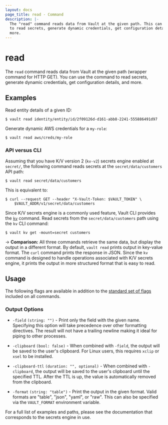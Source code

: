 ```yaml
---
layout: docs
page_title: read - Command
description: |-
  The "read" command reads data from Vault at the given path. This can be used
  to read secrets, generate dynamic credentials, get configuration details, and
  more.
---
```


# read

The `read` command reads data from Vault at the given path (wrapper command for
HTTP GET). You can use the command to read secrets, generate dynamic
credentials, get configuration details, and more.

## Examples

Read entity details of a given ID:

```shell-session
$ vault read identity/entity/id/2f09126d-d161-abb8-2241-555886491d97
```

Generate dynamic AWS credentials for a `my-role`:

```shell-session
$ vault read aws/creds/my-role
```

### API versus CLI

Assuming that you have K/V version 2 (`kv-v2`) secrets engine enabled at
`secret/`, the following command reads secrets at the `secret/data/customers`
API path:

```shell-session
$ vault read secret/data/customers
```

This is equivalent to:

```shell-session
$ curl --request GET --header "X-Vault-Token: $VAULT_TOKEN" \
    $VAULT_ADDR/v1/secret/data/customers
```

Since K/V secrets engine is a commonly used feature, Vault CLI provides the
[`kv`](/vault/docs/commands/kv) command. Read secrets from the `secret/data/customers`
path using the `kv` CLI command:

```shell-session
$ vault kv get -mount=secret customers
```

-> **Comparison:** All three commands retrieve the same data, but display the
output in a different format. By default, `vault read` prints output in
key-value format. The `curl` command prints the response in JSON. Since the
`kv` command is designed to handle operations associated with K/V secrets
engine, it prints the output in more structured format that is easy to read.

## Usage

The following flags are available in addition to the [standard set of
flags](/vault/docs/commands) included on all commands.

### Output Options

- `-field` `(string: "")` - Print only the field with the given name. Specifying
  this option will take precedence over other formatting directives. The result
  will not have a trailing newline making it ideal for piping to other processes.

- `-clipboard` `(bool: false)` - When combined with `-field`, the output will be
  saved to the user's clipboard. For Linux users, this requires `xclip` or `xsel`
  to be installed.

- `-clipboard-ttl` `(duration: "", optional)` - When combined with `-clipboard`,
  the output will be saved to the user's clipboard until the specified TTL. After the
  TTL is up, the value is automatically removed from the clipboard.

- `-format` `(string: "table")` - Print the output in the given format. Valid
  formats are "table", "json", "yaml", or "raw". This can also be specified
  via the `VAULT_FORMAT` environment variable.

For a full list of examples and paths, please see the documentation that
corresponds to the secrets engine in use.
